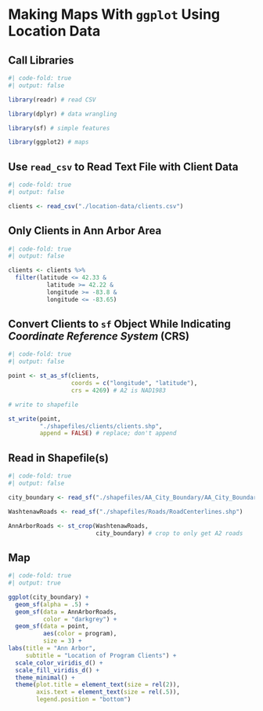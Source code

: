# Making Maps With `ggplot` Using Location Data {#sec-location-data}

## Call Libraries 

```r
#| code-fold: true
#| output: false

library(readr) # read CSV

library(dplyr) # data wrangling

library(sf) # simple features

library(ggplot2) # maps

```

## Use `read_csv` to Read Text File with Client Data

```r
#| code-fold: true
#| output: false

clients <- read_csv("./location-data/clients.csv")

```

## Only Clients in Ann Arbor Area

```r
#| code-fold: true
#| output: false

clients <- clients %>% 
  filter(latitude <= 42.33 &
           latitude >= 42.22 &
           longitude >= -83.8 &
           longitude <= -83.65)

```

## Convert Clients to `sf` Object While Indicating *Coordinate Reference System* (CRS)

```r
#| code-fold: true
#| output: false

point <- st_as_sf(clients, 
                  coords = c("longitude", "latitude"), 
                  crs = 4269) # A2 is NAD1983

# write to shapefile

st_write(point, 
         "./shapefiles/clients/clients.shp",
         append = FALSE) # replace; don't append

```

## Read in Shapefile(s)

```r
#| code-fold: true
#| output: false

city_boundary <- read_sf("./shapefiles/AA_City_Boundary/AA_City_Boundary.shp")

WashtenawRoads <- read_sf("./shapefiles/Roads/RoadCenterlines.shp")

AnnArborRoads <- st_crop(WashtenawRoads, 
                         city_boundary) # crop to only get A2 roads

```

## Map

```r
#| code-fold: true
#| output: true

ggplot(city_boundary) +
  geom_sf(alpha = .5) +
  geom_sf(data = AnnArborRoads, 
          color = "darkgrey") +
  geom_sf(data = point,
          aes(color = program),
          size = 3) +
labs(title = "Ann Arbor",
     subtitle = "Location of Program Clients") +
  scale_color_viridis_d() +
  scale_fill_viridis_d() +
  theme_minimal() +
  theme(plot.title = element_text(size = rel(2)), 
        axis.text = element_text(size = rel(.5)),
        legend.position = "bottom") 

```








